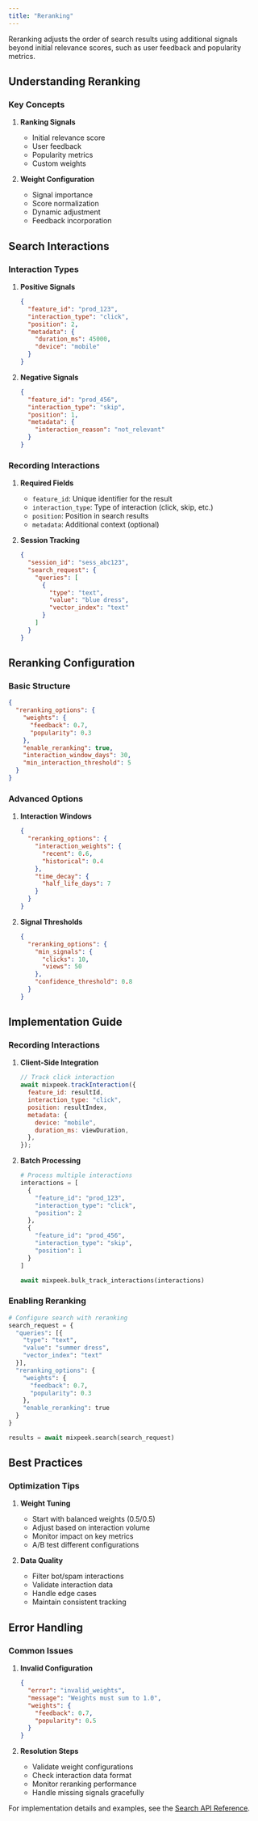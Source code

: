 ```yaml
---
title: "Reranking"
---
```


Reranking adjusts the order of search results using additional signals beyond initial relevance scores, such as user feedback and popularity metrics.

## Understanding Reranking

### Key Concepts

1. **Ranking Signals**

   - Initial relevance score
   - User feedback
   - Popularity metrics
   - Custom weights

2. **Weight Configuration**
   - Signal importance
   - Score normalization
   - Dynamic adjustment
   - Feedback incorporation

## Search Interactions

### Interaction Types

1. **Positive Signals**

   ```json
   {
     "feature_id": "prod_123",
     "interaction_type": "click",
     "position": 2,
     "metadata": {
       "duration_ms": 45000,
       "device": "mobile"
     }
   }
   ```

2. **Negative Signals**
   ```json
   {
     "feature_id": "prod_456",
     "interaction_type": "skip",
     "position": 1,
     "metadata": {
       "interaction_reason": "not_relevant"
     }
   }
   ```

### Recording Interactions

1. **Required Fields**

   - `feature_id`: Unique identifier for the result
   - `interaction_type`: Type of interaction (click, skip, etc.)
   - `position`: Position in search results
   - `metadata`: Additional context (optional)

2. **Session Tracking**
   ```json
   {
     "session_id": "sess_abc123",
     "search_request": {
       "queries": [
         {
           "type": "text",
           "value": "blue dress",
           "vector_index": "text"
         }
       ]
     }
   }
   ```

## Reranking Configuration

### Basic Structure

```json
{
  "reranking_options": {
    "weights": {
      "feedback": 0.7,
      "popularity": 0.3
    },
    "enable_reranking": true,
    "interaction_window_days": 30,
    "min_interaction_threshold": 5
  }
}
```

### Advanced Options

1. **Interaction Windows**

   ```json
   {
     "reranking_options": {
       "interaction_weights": {
         "recent": 0.6,
         "historical": 0.4
       },
       "time_decay": {
         "half_life_days": 7
       }
     }
   }
   ```

2. **Signal Thresholds**
   ```json
   {
     "reranking_options": {
       "min_signals": {
         "clicks": 10,
         "views": 50
       },
       "confidence_threshold": 0.8
     }
   }
   ```

## Implementation Guide

### Recording Interactions

1. **Client-Side Integration**

   ```javascript
   // Track click interaction
   await mixpeek.trackInteraction({
     feature_id: resultId,
     interaction_type: "click",
     position: resultIndex,
     metadata: {
       device: "mobile",
       duration_ms: viewDuration,
     },
   });
   ```

2. **Batch Processing**

   ```python
   # Process multiple interactions
   interactions = [
     {
       "feature_id": "prod_123",
       "interaction_type": "click",
       "position": 2
     },
     {
       "feature_id": "prod_456",
       "interaction_type": "skip",
       "position": 1
     }
   ]

   await mixpeek.bulk_track_interactions(interactions)
   ```

### Enabling Reranking

```python
# Configure search with reranking
search_request = {
  "queries": [{
    "type": "text",
    "value": "summer dress",
    "vector_index": "text"
  }],
  "reranking_options": {
    "weights": {
      "feedback": 0.7,
      "popularity": 0.3
    },
    "enable_reranking": true
  }
}

results = await mixpeek.search(search_request)
```

## Best Practices

### Optimization Tips

1. **Weight Tuning**

   - Start with balanced weights (0.5/0.5)
   - Adjust based on interaction volume
   - Monitor impact on key metrics
   - A/B test different configurations

2. **Data Quality**
   - Filter bot/spam interactions
   - Validate interaction data
   - Handle edge cases
   - Maintain consistent tracking

## Error Handling

### Common Issues

1. **Invalid Configuration**

   ```json
   {
     "error": "invalid_weights",
     "message": "Weights must sum to 1.0",
     "weights": {
       "feedback": 0.7,
       "popularity": 0.5
     }
   }
   ```

2. **Resolution Steps**
   - Validate weight configurations
   - Check interaction data format
   - Monitor reranking performance
   - Handle missing signals gracefully

For implementation details and examples, see the [Search API Reference](/api-reference/search/overview).
